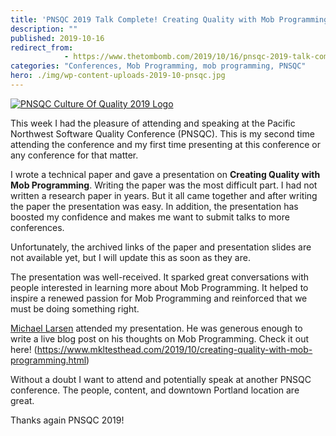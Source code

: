 ```yaml
---
title: 'PNSQC 2019 Talk Complete! Creating Quality with Mob Programming'
description: ""
published: 2019-10-16
redirect_from: 
            - https://www.thetombomb.com/2019/10/16/pnsqc-2019-talk-complete-creating-quality-with-mob-programming/
categories: "Conferences, Mob Programming, mob programming, PNSQC"
hero: ./img/wp-content-uploads-2019-10-pnsqc.jpg
---
```

<!-- wp:image {"id":1944,"align":"center","width":320,"height":180,"linkDestination":"custom"} -->

[![PNSQC Culture Of Quality 2019 Logo](./img/wp-content-uploads-2019-10-pnsqc.jpg)](https://www.pnsqc.org/)

<!-- /wp:image -->

<!-- wp:paragraph -->

This week I had the pleasure of attending and speaking at the Pacific Northwest Software Quality Conference (PNSQC). This is my second time attending the conference and my first time presenting at this conference or any conference for that matter.

<!-- /wp:paragraph -->

<!-- wp:paragraph -->

I wrote a technical paper and gave a presentation on **Creating Quality with Mob Programming**. Writing the paper was the most difficult part. I had not written a research paper in years. But it all came together and after writing the paper the presentation was easy. In addition, the presentation has boosted my confidence and makes me want to submit talks to more conferences.

<!-- /wp:paragraph -->

<!-- wp:paragraph -->

Unfortunately, the archived links of the paper and presentation slides are not available yet, but I will update this as soon as they are.

<!-- /wp:paragraph -->

<!-- wp:paragraph -->

The presentation was well-received. It sparked great conversations with people interested in learning more about Mob Programming. It helped to inspire a renewed passion for Mob Programming and reinforced that we must be doing something right.

<!-- /wp:paragraph -->

<!-- wp:paragraph -->

[Michael Larsen](https://twitter.com/mkltesthead?lang=en) attended my presentation. He was generous enough to write a live blog post on his thoughts on Mob Programming. Check it out here! (<https://www.mkltesthead.com/2019/10/creating-quality-with-mob-programming.html>)

<!-- /wp:paragraph -->

<!-- wp:paragraph -->

Without a doubt I want to attend and potentially speak at another PNSQC conference. The people, content, and downtown Portland location are great.

<!-- /wp:paragraph -->

<!-- wp:paragraph -->

Thanks again PNSQC 2019!

<!-- /wp:paragraph -->
